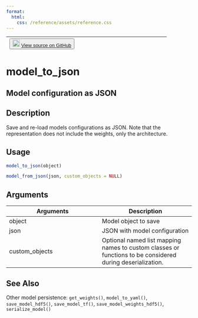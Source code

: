 ```yaml
---
format:
  html:
    css: /reference/assets/reference.css
---
```


| <button class="button"> ![](/reference/assets/GitHub-Mark-32px.png){width="20"} [View source on GitHub](https://github.com/rstudio/keras//blob/main/R/model-persistence.R#L280) </button> |
|:------------------------------:|:--------------------------------------:|

# model_to_json

## Model configuration as JSON

## Description
Save and re-load models configurations as JSON. Note that the representation does not include the weights, only the architecture. 


## Usage
```r
model_to_json(object) 

model_from_json(json, custom_objects = NULL) 
```

## Arguments
|Arguments|Description|
|---|---|
| object | Model object to save |
| json | JSON with model configuration |
| custom_objects | Optional named list mapping names to custom classes or functions to be considered during deserialization. |






## See Also
Other model persistence:  `get_weights()`, `model_to_yaml()`, `save_model_hdf5()`, `save_model_tf()`, `save_model_weights_hdf5()`, `serialize_model()`

